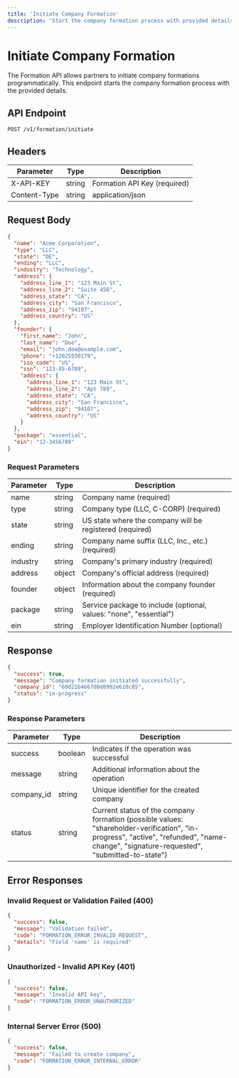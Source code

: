 ```yaml
---
title: 'Initiate Company Formation'
description: 'Start the company formation process with provided details'
---
```


# Initiate Company Formation

The Formation API allows partners to initiate company formations programmatically. This endpoint starts the company formation process with the provided details.

## API Endpoint

```
POST /v1/formation/initiate
```

## Headers

| Parameter | Type | Description |
|-----------|------|-------------|
| X-API-KEY | string | Formation API Key (required) |
| Content-Type | string | application/json |

## Request Body

```json
{
  "name": "Acme Corporation",
  "type": "LLC",
  "state": "DE",
  "ending": "LLC",
  "industry": "Technology",
  "address": {
    "address_line_1": "123 Main St",
    "address_line_2": "Suite 456",
    "address_state": "CA",
    "address_city": "San Francisco",
    "address_zip": "94107",
    "address_country": "US"
  },
  "founder": {
    "first_name": "John",
    "last_name": "Doe",
    "email": "john.doe@example.com",
    "phone": "+12025550179",
    "iso_code": "US",
    "ssn": "123-45-6789",
    "address": {
      "address_line_1": "123 Main St",
      "address_line_2": "Apt 789",
      "address_state": "CA",
      "address_city": "San Francisco",
      "address_zip": "94107",
      "address_country": "US"
    }
  },
  "package": "essential",
  "ein": "12-3456789"
}
```

### Request Parameters

| Parameter | Type | Description |
|-----------|------|-------------|
| name | string | Company name (required) |
| type | string | Company type (LLC, C-CORP) (required) |
| state | string | US state where the company will be registered (required) |
| ending | string | Company name suffix (LLC, Inc., etc.) (required) |
| industry | string | Company's primary industry (required) |
| address | object | Company's official address (required) |
| founder | object | Information about the company founder (required) |
| package | string | Service package to include (optional, values: "none", "essential") |
| ein | string | Employer Identification Number (optional) |

## Response

```json
{
  "success": true,
  "message": "Company formation initiated successfully",
  "company_id": "60d21b4667d0d8992e610c85",
  "status": "in-progress"
}
```

### Response Parameters

| Parameter | Type | Description |
|-----------|------|-------------|
| success | boolean | Indicates if the operation was successful |
| message | string | Additional information about the operation |
| company_id | string | Unique identifier for the created company |
| status | string | Current status of the company formation (possible values: "shareholder-verification", "in-progress", "active", "refunded", "name-change", "signature-requested", "submitted-to-state") |

## Error Responses

### Invalid Request or Validation Failed (400)

```json
{
  "success": false,
  "message": "Validation failed",
  "code": "FORMATION_ERROR_INVALID_REQUEST",
  "details": "Field 'name' is required"
}
```

### Unauthorized - Invalid API Key (401)

```json
{
  "success": false,
  "message": "Invalid API key",
  "code": "FORMATION_ERROR_UNAUTHORIZED"
}
```

### Internal Server Error (500)

```json
{
  "success": false,
  "message": "Failed to create company",
  "code": "FORMATION_ERROR_INTERNAL_ERROR"
}
``` 